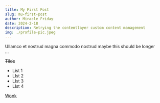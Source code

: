 ```yaml
---
title: My First Post
slug: mu-first-post
author: Miracle Friday
date: 2024-2-18
description: Retrying the contentlayer custom content management
img: ./profile-pic.jpeg
---
```


Ullamco et nostrud magna commodo nostrud maybe this should be longer ...

~~Tilde~~

- List 1
- LIst 2
- LIst 3
- LIst 4

[Wonk](https://wonk.com)
